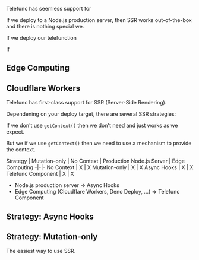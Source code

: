 Telefunc has seemless support for 

If we deploy to a Node.js production server,
then SSR works out-of-the-box and there is nothing special we.

> 

If we deploy our telefunction


If 

## Edge Computing

## Cloudflare Workers

Telefunc has first-class support for SSR (Server-Side Rendering).

Dependening on your deploy target,
there are several SSR strategies:

If we don't use `getContext()` then we don't need and just works as we expect.

But we if we use `getContext()` then we need to use a mechanism to provide the context.

Strategy | Mutation-only | No Context | Production Node.js Server | Edge Computing
-|-|-
No Context | X | X
Mutation-only | X | X
Async Hooks | X | X
Telefunc Component | X | X

- Node.js production server => Async Hooks
- Edge Computing (Cloudflare Workers, Deno Deploy, ...) => Telefunc Component

## Strategy: Async Hooks

## Strategy: Mutation-only

The easiest way to use SSR.
